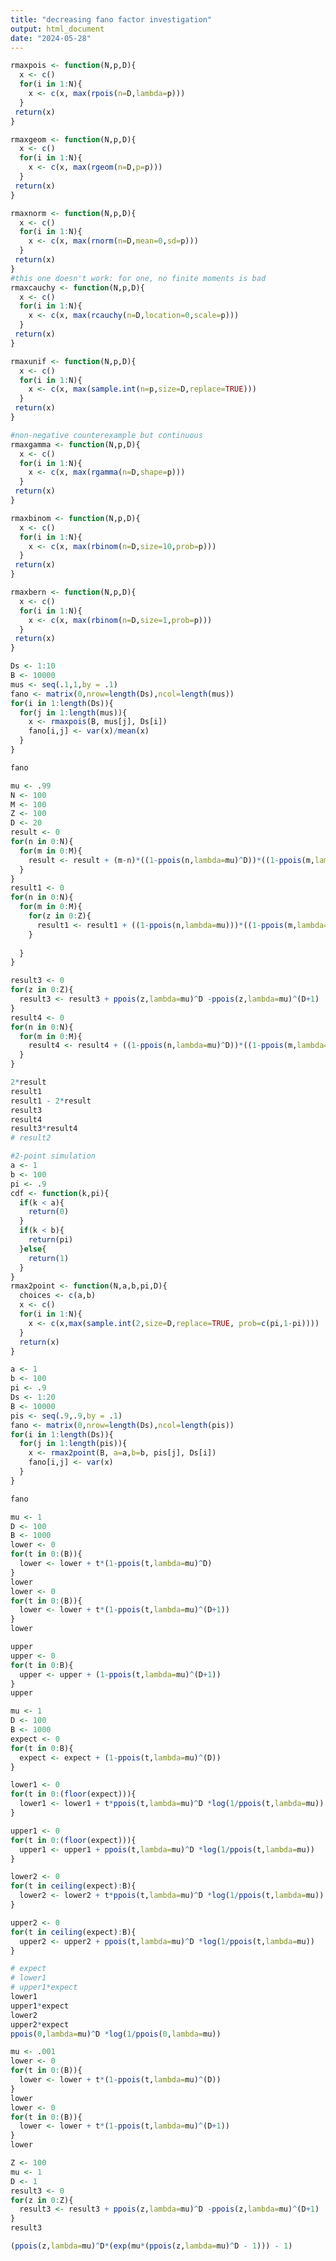 ```yaml
---
title: "decreasing fano factor investigation"
output: html_document
date: "2024-05-28"
---
```


```r
rmaxpois <- function(N,p,D){
  x <- c()
  for(i in 1:N){
    x <- c(x, max(rpois(n=D,lambda=p)))
  }
 return(x)
}

rmaxgeom <- function(N,p,D){
  x <- c()
  for(i in 1:N){
    x <- c(x, max(rgeom(n=D,p=p)))
  }
 return(x)
}

rmaxnorm <- function(N,p,D){
  x <- c()
  for(i in 1:N){
    x <- c(x, max(rnorm(n=D,mean=0,sd=p)))
  }
 return(x)
}
#this one doesn't work: for one, no finite moments is bad
rmaxcauchy <- function(N,p,D){
  x <- c()
  for(i in 1:N){
    x <- c(x, max(rcauchy(n=D,location=0,scale=p)))
  }
 return(x)
}

rmaxunif <- function(N,p,D){
  x <- c()
  for(i in 1:N){
    x <- c(x, max(sample.int(n=p,size=D,replace=TRUE)))
  }
 return(x)
}

#non-negative counterexample but continuous
rmaxgamma <- function(N,p,D){
  x <- c()
  for(i in 1:N){
    x <- c(x, max(rgamma(n=D,shape=p)))
  }
 return(x)
}

rmaxbinom <- function(N,p,D){
  x <- c()
  for(i in 1:N){
    x <- c(x, max(rbinom(n=D,size=10,prob=p)))
  }
 return(x)
}

rmaxbern <- function(N,p,D){
  x <- c()
  for(i in 1:N){
    x <- c(x, max(rbinom(n=D,size=1,prob=p)))
  }
 return(x)
}
```

```r
Ds <- 1:10
B <- 10000
mus <- seq(.1,1,by = .1)
fano <- matrix(0,nrow=length(Ds),ncol=length(mus))
for(i in 1:length(Ds)){
  for(j in 1:length(mus)){
    x <- rmaxpois(B, mus[j], Ds[i])
    fano[i,j] <- var(x)/mean(x)
  }
}
```

```r
fano
```


```r
mu <- .99
N <- 100
M <- 100
Z <- 100
D <- 20
result <- 0
for(n in 0:N){
  for(m in 0:M){
    result <- result + (m-n)*((1-ppois(n,lambda=mu)^D))*((1-ppois(m,lambda=mu)^(D+1)))
  }
}
result1 <- 0
for(n in 0:N){
  for(m in 0:M){
    for(z in 0:Z){
      result1 <- result1 + ((1-ppois(n,lambda=mu)))*((1-ppois(m,lambda=mu)^(1)))*((1-ppois(z,lambda=mu)^(1))-(1-ppois(z,lambda=mu)^2))
    }
    
  }
}

result3 <- 0
for(z in 0:Z){
  result3 <- result3 + ppois(z,lambda=mu)^D -ppois(z,lambda=mu)^(D+1)
}
result4 <- 0
for(n in 0:N){
  for(m in 0:M){
    result4 <- result4 + ((1-ppois(n,lambda=mu)^D))*((1-ppois(m,lambda=mu)^(D+1)))
  }
}

2*result
result1
result1 - 2*result
result3
result4
result3*result4
# result2
```

```r
#2-point simulation
a <- 1
b <- 100
pi <- .9
cdf <- function(k,pi){
  if(k < a){
    return(0)
  }
  if(k < b){
    return(pi)
  }else{
    return(1)
  }
}
rmax2point <- function(N,a,b,pi,D){
  choices <- c(a,b)
  x <- c()
  for(i in 1:N){
    x <- c(x,max(sample.int(2,size=D,replace=TRUE, prob=c(pi,1-pi))))
  }
  return(x)
}
```

```r
a <- 1
b <- 100
pi <- .9
Ds <- 1:20
B <- 10000
pis <- seq(.9,.9,by = .1)
fano <- matrix(0,nrow=length(Ds),ncol=length(pis))
for(i in 1:length(Ds)){
  for(j in 1:length(pis)){
    x <- rmax2point(B, a=a,b=b, pis[j], Ds[i])
    fano[i,j] <- var(x)
  }
}
```

```r
fano
```

```r
mu <- 1
D <- 100
B <- 1000
lower <- 0
for(t in 0:(B)){
  lower <- lower + t*(1-ppois(t,lambda=mu)^D)
}
lower
lower <- 0
for(t in 0:(B)){
  lower <- lower + t*(1-ppois(t,lambda=mu)^(D+1))
}
lower

upper
upper <- 0
for(t in 0:B){
  upper <- upper + (1-ppois(t,lambda=mu)^(D+1))
}
upper
```

```r
mu <- 1
D <- 100
B <- 1000
expect <- 0
for(t in 0:B){
  expect <- expect + (1-ppois(t,lambda=mu)^(D))
}

lower1 <- 0
for(t in 0:(floor(expect))){
  lower1 <- lower1 + t*ppois(t,lambda=mu)^D *log(1/ppois(t,lambda=mu))
}

upper1 <- 0
for(t in 0:(floor(expect))){
  upper1 <- upper1 + ppois(t,lambda=mu)^D *log(1/ppois(t,lambda=mu))
}

lower2 <- 0
for(t in ceiling(expect):B){
  lower2 <- lower2 + t*ppois(t,lambda=mu)^D *log(1/ppois(t,lambda=mu))
}

upper2 <- 0
for(t in ceiling(expect):B){
  upper2 <- upper2 + ppois(t,lambda=mu)^D *log(1/ppois(t,lambda=mu))
}

# expect
# lower1
# upper1*expect
lower1
upper1*expect
lower2
upper2*expect
ppois(0,lambda=mu)^D *log(1/ppois(0,lambda=mu))
```

```r
mu <- .001
lower <- 0
for(t in 0:(B)){
  lower <- lower + t*(1-ppois(t,lambda=mu)^(D))
}
lower
lower <- 0
for(t in 0:(B)){
  lower <- lower + t*(1-ppois(t,lambda=mu)^(D+1))
}
lower
```


```r
Z <- 100
mu <- 1
D <- 1
result3 <- 0
for(z in 0:Z){
  result3 <- result3 + ppois(z,lambda=mu)^D -ppois(z,lambda=mu)^(D+1)
}
result3
```

```r
(ppois(z,lambda=mu)^D*(exp(mu*(ppois(z,lambda=mu)^D - 1))) - 1)
```

